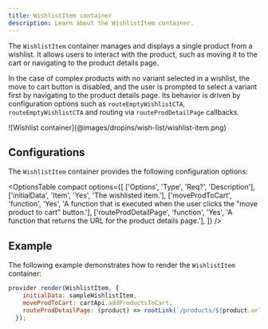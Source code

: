 ```yaml
---
title: WishlistItem container
description: Learn about the WishlistItem container.
---
```



The `WishlistItem` container manages and displays a single product from a wishlist. It allows users to interact with the product, such as moving it to the cart or navigating to the product details page.

In the case of complex products with no variant selected in a wishlist, the move to cart button is disabled, and the user is prompted to select a variant first by navigating to the product details page.
Its behavior is driven by configuration options such as `routeEmptyWishlistCTA`, `routeEmptyWishlistCTA` and routing via `routeProdDetailPage` callbacks.

<Diagram caption="WishlistItem container">
  ![Wishlist container](@images/dropins/wish-list/wishlist-item.png)
</Diagram>

## Configurations

The `WishlistItem` container provides the following configuration options:

<OptionsTable
compact
    options={[
        ['Options', 'Type', 'Req?', 'Description'],
        ['initialData', 'Item', 'Yes', 'The wishlisted item.'],
        ['moveProdToCart', 'function', 'Yes', 'A function that is executed when the user clicks the "move product to cart" button.'],
        ['routeProdDetailPage', 'function', 'Yes', 'A function that returns the URL for the product details page.'],
    ]}
/>

## Example

The following example demonstrates how to render the `WishlistItem` container:

```javascript
provider.render(WishlistItem, {
    initialData: sampleWishlistItem,
    moveProdToCart: cartApi.addProductsToCart,
    routeProdDetailPage: (product) => rootLink(`/products/${product.urlKey}/${product.sku}`),
  });
```
